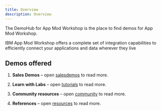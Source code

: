 ```yaml
---
title: Overview
description: Overview
---
```


<PageDescription>

The DemoHub for App Mod Workshop is the place to find demos for App Mod Workshop.

IBM App Mod Workshop offers a complete set of integration capabilities to efficiently connect your applications and data wherever they live

</PageDescription>

## Demos offered


1. **Sales Demos** – open [salesdemos](../salesdemos/) to read more.

2. **Learn with Labs** – open [tutorials](../tutorials/) to read more.

3. **Community resources** – open [community](../community/) to read more.

4. **References** – open [resources](../resources/) to read more.
